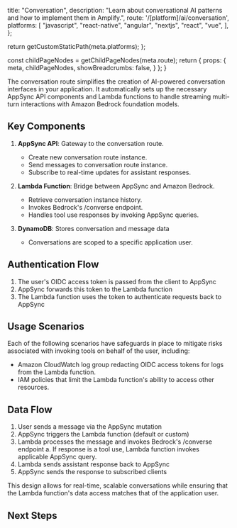 
  title: "Conversation",
  description:
    "Learn about conversational AI patterns and how to implement them in Amplify.",
  route: '/[platform]/ai/conversation',
  platforms: [
    "javascript",
    "react-native",
    "angular",
    "nextjs",
    "react",
    "vue",
  ],
};

  return getCustomStaticPath(meta.platforms);
};

  const childPageNodes = getChildPageNodes(meta.route);
  return {
    props: {
      meta,
      childPageNodes,
      showBreadcrumbs: false,
    }
  };
}


The conversation route simplifies the creation of AI-powered conversation interfaces in your application. It automatically sets up the necessary AppSync API components and Lambda functions to handle streaming multi-turn interactions with Amazon Bedrock foundation models.

## Key Components

1. **AppSync API**: Gateway to the conversation route.
    - Create new conversation route instance.
    - Send messages to conversation route instance.
    - Subscribe to real-time updates for assistant responses.

2. **Lambda Function**: Bridge between AppSync and Amazon Bedrock.
    - Retrieve conversation instance history.
    - Invokes Bedrock's /converse endpoint.
    - Handles tool use responses by invoking AppSync queries.

3. **DynamoDB**: Stores conversation and message data
    - Conversations are scoped to a specific application user.

## Authentication Flow

1. The user's OIDC access token is passed from the client to AppSync
2. AppSync forwards this token to the Lambda function
3. The Lambda function uses the token to authenticate requests back to AppSync

## Usage Scenarios

Each of the following scenarios have safeguards in place to mitigate risks associated with invoking tools on behalf of the user, including:

- Amazon CloudWatch log group redacting OIDC access tokens for logs from the Lambda function.
- IAM policies that limit the Lambda function's ability to access other resources.


## Data Flow

1. User sends a message via the AppSync mutation
2. AppSync triggers the Lambda function (default or custom)
3. Lambda processes the message and invokes Bedrock's /converse endpoint
  a. If response is a tool use, Lambda function invokes applicable AppSync query.
4. Lambda sends assistant response back to AppSync
5. AppSync sends the response to subscribed clients

This design allows for real-time, scalable conversations while ensuring that the Lambda function's data access matches that of the application user.

## Next Steps

<Overview childPageNodes={props.childPageNodes} />
